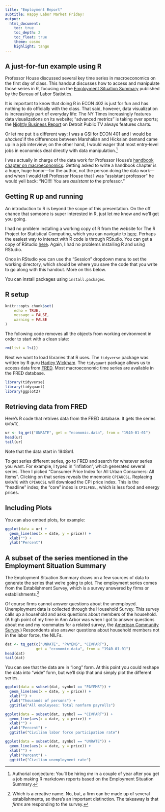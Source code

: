 ```yaml
---
title: "Employment Report"
subtitle: Happy Labor Market Friday!
output:
  html_document: 
    toc: true
    toc_depth: 2
    toc_float: true
    theme: cosmo
    highlight: tango
---
```


## A just-for-fun example using R

Professor House discussed several key time series in macroeconomics on the first day of class.
This handout discusses how to access and manipulate those series in R,
focusing on the [Employment Situation Summary](https://www.bls.gov/news.release/empsit.nr0.htm) published by the Bureau of Labor Statistics.

It is important to know that doing R in ECON 402 is just for fun and has nothing to do officially with the class.
That said, however, data visualization is increasingly part of everyday life:
The NY Times increasingly features data visualizations on its website;
"advanced metrics" is taking over sports;
the [Nightly Business Report](http://nbr.com/) on Detroit Public TV always features charts.

Or let me put it a different way:
I was a GSI for ECON 401 and 
I would be _shocked_ if the differences between Marshalian and Hicksian demand came up in a job interview;
on the other hand,
I would wager that most entry-level jobs in economics deal directly with data manipulation.[^1]

I was actually in charge of the data work for Professor House's [handbook chapter on macroeconomics](https://www.sciencedirect.com/science/article/pii/S157400481630012X).
Getting asked to write a handbook chapter is a huge, huge honor&mdash;for the author, not the person doing the data work&mdash;and when I would tell Professor House that I was "assistant professor" he would yell back: 
"NO!!!! You are _assistant to_ the professor."

## Getting R up and running 

An introduction to R is beyond the scope of this presentation.
On the off chance that someone is super interested in R, 
just let me know and we'll get you going.

I had no problem installing a working copy of R from the website for The R Project for Statistical Computing,
which you can navigate to [here](https://www.r-project.org/).
Perhaps the easiest way to interact with R code is through RStudio.
You can get a copy of RStudio [here](https://www.rstudio.com/).
Again, I had no problems installing R and using RStudio.

Once in RStudio you can use the "Session" dropdown menu to set the working directory,
which should be where you save the code that you write to go along with this handout.
More on this below.

You can install packages using `install.packages`.

## R setup

```r
knitr::opts_chunk$set(
	echo = TRUE,
	message = FALSE,
	warning = FALSE
)
```

The following code removes all the objects from working environment
in order to start with a clean slate:

```r
rm(list = ls())
```

Next we want to load libraries that R uses.
The `tidyverse` package was written by R guru [Hadley Wickham](http://hadley.nz/).
The `tidyquant` package allows us to access data from [FRED](https://fred.stlouisfed.org/).
Most macroeconomic time series are available in the FRED database.
```r
library(tidyverse)
library(tidyquant)
library(ggplot2)
```

## Retrieving data from FRED

Here's R code that retrives data from the FRED database.
It gets the series `UNRATE`.

```r
ur <- tq_get("UNRATE", get = "economic.data", from = "1940-01-01")
head(ur)
tail(ur)
```
Note that the data start in 1948m1.

To get series different series,
go to FRED and search for whatever series you want.
For example, I typed in "inflation", which generated several series.
Then I picked "Consumer Price Index for All Urban Consumers: All Items".
Clicking on that series reveals the mnemonic `CPIAUCSL`.
Replacing `UNRATE` with `CPIAUCSL` will download the CPI price index.
This is the "headline" index;
the "core" index is `CPILFESL`,
which is less food and energy prices.

## Including Plots

You can also embed plots, for example:

```r
ggplot(data = ur) +
  geom_line(aes(x = date, y = price)) +
  xlab("") + 
  ylab("Percent")
```

## A subset of the series mentioned in the Employment Situation Summary

The Employment Situation Summary draws on a few sources of data to generate the series that we're going to plot.
The employment series comes from the Establishment Survey,
which is a survey answered by firms or establishments.[^2]

Of course firms cannot answer questions about the unemployed.
Unemployment data is collected through the Household Survey.
This survey calls up a household and asks questions about members of the household.
(A high point of my time in Ann Arbor was when I got to answer questions about me and my roommates for a related survey, the [American Community Survey](https://www.census.gov/programs-surveys/acs/).)
Respondents also answer questions about household members not in the labor force,
the NILFs.

```r
dat <- tq_get(c("UNRATE", "PAYEMS", "CIVPART"), 
              get = "economic.data", from = "1940-01-01")
head(dat)
tail(dat)
```
You can see that the data are in "long" form.
At this point you could reshape the data into "wide" form,
but we'll skip that and simply plot the different series.

```r

ggplot(data = subset(dat, symbol == "PAYEMS")) +
  geom_line(aes(x = date, y = price)) +
  xlab("") + 
  ylab("Thousands of persons") + 
  ggtitle("All employees: Total nonfarm payrolls")

ggplot(data = subset(dat, symbol == "CIVPART")) +
  geom_line(aes(x = date, y = price)) +
  xlab("") +
  ylab("Percent") +
  ggtitle("Civilian labor force participation rate")

ggplot(data = subset(dat, symbol == "UNRATE")) +
  geom_line(aes(x = date, y = price)) +
  xlab("") +
  ylab("Percent") +
  ggtitle("Civilian unemployment rate")
```



[^1]: Authorial conjecture: You'll be hiring _me_ in a couple of year after you get a job making R markdown reports based on the Employment Situation Summary. 

[^2]: Which is a creative name.
No, but, a firm can be made up of several establishments,
so there's an important distinction.
The takeaway is that _firms_ are responding to the survey.